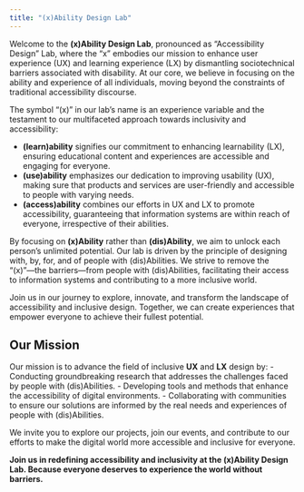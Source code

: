 ```yaml
---
title: "(x)Ability Design Lab"
---
```



Welcome to the **(x)Ability Design Lab**, pronounced as "Accessibility Design" Lab, where the "x" embodies our mission to enhance user experience (UX) and learning experience (LX) by dismantling sociotechnical barriers associated with disability. At our core, we believe in focusing on the ability and experience of all individuals, moving beyond the constraints of traditional accessibility discourse.

The symbol "(x)" in our lab's name is an experience variable and the testament to our multifaceted approach towards inclusivity and accessibility:

- **(learn)ability** signifies our commitment to enhancing learnability (LX), ensuring educational content and experiences are accessible and engaging for everyone.
- **(use)ability** emphasizes our dedication to improving usability (UX), making sure that products and services are user-friendly and accessible to people with varying needs.
- **(access)ability** combines our efforts in UX and LX to promote accessibility, guaranteeing that information systems are within reach of everyone, irrespective of their abilities.

By focusing on **(x)Ability** rather than **(dis)Ability**, we aim to unlock each person's unlimited potential. Our lab is driven by the principle of designing with, by, for, and of people with (dis)Abilities. We strive to remove the "(x)"—the barriers—from people with (dis)Abilities, facilitating their access to information systems and contributing to a more inclusive world.

Join us in our journey to explore, innovate, and transform the landscape of accessibility and inclusive design. Together, we can create experiences that empower everyone to achieve their fullest potential.

## Our Mission

Our mission is to advance the field of inclusive **UX** and **LX** design by:
- Conducting groundbreaking research that addresses the challenges faced by people with (dis)Abilities.
- Developing tools and methods that enhance the accessibility of digital environments.
- Collaborating with communities to ensure our solutions are informed by the real needs and experiences of people with (dis)Abilities.

We invite you to explore our projects, join our events, and contribute to our efforts to make the digital world more accessible and inclusive for everyone.


**Join us in redefining accessibility and inclusivity at the (x)Ability Design Lab. Because everyone deserves to experience the world without barriers.**
